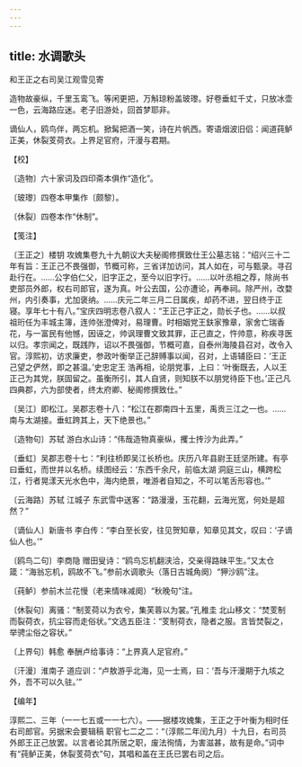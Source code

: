 ```yaml
---
---
---
```

title: 水调歌头
---



和王正之右司吴江观雪见寄





造物故豪纵，千里玉鸾飞。等闲更把，万斛琼粉盖玻瓈。好卷垂虹千丈，只放冰壶一色，云海路应迷。老子旧游处，回首梦耶非。

谪仙人，鸥鸟伴，两忘机。掀髯把酒一笑，诗在片帆西。寄语烟波旧侣：闻道莼鲈正美，休裂芰荷衣。上界足官府，汗漫与君期。





【校】


〔造物〕六十家词及四印斋本俱作“造化”。

〔玻瓈〕四卷本甲集作〔颇黎〕。

〔休裂〕四卷本作“休制”。





【笺注】


〔王正之〕楼钥 攻媿集卷九十九朝议大夫秘阁修撰致仕王公墓志铭：“绍兴三十二年有旨：王正己不畏强御，节概可称，三省详加访问，其人如在，可与甄录。寻召赴行在。……公字伯仁父，旧字正之，至今以旧字行。……以叶丞相之荐，除尚书吏部员外郎，权右司郎官，遂为真。叶公去国，公亦遭论，再奉祠。除严州，改婺州，内引奏事，尤加褒纳。……庆元二年三月二日属疾，却药不进，翌日终于正寝。享年七十有八。”宝庆四明志卷八叙人：“王正己字正之，勋长子也。……以叔祖珩任为丰城主簿，连帅张澄俾对，易理曹。时相姻党王鈇家豫章，家舍亡瑞香花，与一富民有他憾，因诬之，帅讽理曹文致其罪，正己直之，忤帅意，称疾寻医以归。孝宗闻之，既践阼，诏以不畏强御，节概可嘉，自泰州海陵县召对，改令入官。淳熙初，访求廉吏，参政叶衡举正己辞赙事以闻，召对，上语辅臣曰：‘王正己望之俨然，即之甚温。’史忠定王 浩再相，论朋党事，上曰：‘叶衡既去，人以王正己为其党，朕固留之。虽衡所引，其人自贤，则知朕不以朋党待臣下也。’正己凡四典郡，六为部使者，终太府卿、秘阁修撰致仕。”

〔吴江〕即松江。吴郡志卷十八：“松江在郡南四十五里，禹贡三江之一也。……南与太湖接。垂虹跨其上，天下绝景也。”

〔造物句〕苏轼 游白水山诗：“伟哉造物真豪纵，攫士抟沙为此弄。”

〔垂虹〕吴郡志卷十七：“利往桥即吴江长桥也。庆历八年县尉王廷坚所建。有亭曰垂虹，而世并以名桥。续图经云：‘东西千余尺，前临太湖 洞庭三山，横跨松江，行者晃漾天光水色中，海内绝景，唯游者自知之，不可以笔舌形容也。’”

〔云海路〕苏轼 江城子 东武雪中送客：“路漫漫，玉花翻，云海光宽，何处是超然？”

〔谪仙人〕新唐书 李白传：“李白至长安，往见贺知章，知章见其文，叹曰：‘子谪仙人也。’”

〔鸥鸟二句〕李商隐 赠田叟诗：“鸥鸟忘机翻浃洽，交亲得路昧平生。”又太仓箴：“海翁忘机，鸥故不飞。”参前水调歌头（落日古城角阕）“狎沙鸥”注。

〔莼鲈〕参前木兰花慢（老来情味减阕）“秋晚句”注。

〔休裂句〕离骚：“制芰荷以为衣兮，集芙蓉以为裳。”孔稚圭 北山移文：“焚芰制而裂荷衣，抗尘容而走俗状。”文选五臣注：“芰制荷衣，隐者之服。言皆焚裂之，举骋尘俗之容状。”

〔上界句〕韩愈 奉酬卢给事诗：“上界真人足官府。”

〔汗漫〕淮南子 道应训：“卢敖游乎北海，见一士焉，曰：‘吾与汗漫期于九垓之外，吾不可以久驻。’”





【编年】


淳熙二、三年（一一七五或一一七六）。——据楼攻媿集，王正之于叶衡为相时任右司郎官。另据宋会要辑稿 职官七二之二：“（淳熙二年闰九月）十九日，右司员外郎王正己放罢。以言者论其所居之职，废法徇情，为害滋甚，故有是命。”词中有“莼鲈正美，休裂芰荷衣”句，其唱和盖在王氏已罢右司之后。